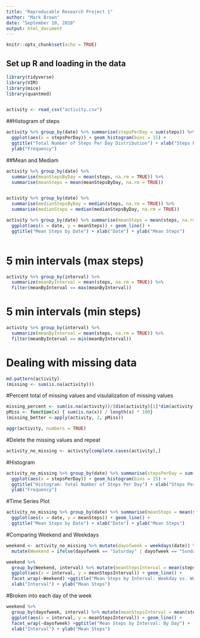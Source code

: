 ---
title: "Reproducable Research Project 1"
author: "Mark Brown"
date: "September 10, 2018"
output: html_document
---

```{r setup, include=FALSE}
knitr::opts_chunk$set(echo = TRUE)
```

## Set up R and loading in the data

```{r}

library(tidyverse)
library(VIM)
library(mice)
library(quantmod)


activity <- read_csv("activity.csv")

```

##Histogram of steps

```{r}
activity %>% group_by(date) %>% summarise(stepsPerDay = sum(steps)) %>% 
  ggplot(aes(x = stepsPerDay)) + geom_histogram(bins = 15) + 
  ggtitle("Total Number of Steps Per Day Distribution") + xlab("Steps Per Day") + 
  ylab("Frequency")

```

##Mean and Mediam
```{r}
activity %>% group_by(date) %>% 
  summarise(meanStepsByDay = mean(steps, na.rm = TRUE)) %>% 
  summarise(meanSteps = mean(meanStepsByDay, na.rm = TRUE))


activity %>% group_by(date) %>% 
  summarise(medianStepsByDay = median(steps, na.rm = TRUE)) %>%
  summarise(medianSteps = median(medianStepsByDay, na.rm = TRUE))
```

```{r}
activity %>% group_by(date) %>% summarise(meanSteps = mean(steps, na.rm = TRUE)) %>%
  ggplot(aes(x = date, y = meanSteps)) + geom_line() + 
  ggtitle("Mean Steps by Date") + xlab("Date") + ylab("Mean Steps")
  

```

# 5 min intervals (max steps)
```{r}
activity %>% group_by(interval) %>% 
  summarize(meanByInterval = mean(steps, na.rm = TRUE)) %>%
  filter(meanByInterval == max(meanByInterval))
```
# 5 min intervals (min steps)
```{r}
activity %>% group_by(interval) %>% 
  summarize(meanByInterval = mean(steps, na.rm = TRUE)) %>%
  filter(meanByInterval == min(meanByInterval))
```  
  
# Dealing with missing data
```{r}
md.pattern(activity)
(missing <- sum(is.na(activity)))
````

#Percent total of missing values and visulalization of missing values

```{r}
missing_percent <- sum(is.na(activity))/(dim(activity)[1]*dim(activity)[2]) * 100 
pMiss <- function(x) { sum(is.na(x)) / length(x) * 100}
(missing_better <-apply(activity, 2, pMiss))

aggr(activity, numbers = TRUE)

```

#Delete the missing values and repeat

```{r}
activity_no_missing <- activity[complete.cases(activity),]
```

#Histogram

```{r}
activity_no_missing %>% group_by(date) %>% summarise(stepsPerDay = sum(steps)) %>% 
  ggplot(aes(x = stepsPerDay)) + geom_histogram(bins = 15) + 
  ggtitle("Histogram: Total Number of Steps Per Day") + xlab("Steps Per Day") + 
  ylab("Frequency")

```

#Time Series Plot


```{r}
activity_no_missing %>% group_by(date) %>% summarise(meanSteps = mean(steps, na.rm = TRUE)) %>%
  ggplot(aes(x = date, y = meanSteps)) + geom_line() + 
  ggtitle("Mean Steps by Date") + xlab("Date") + ylab("Mean Steps")

```

#Comparing Weekend and Weekdays

```{r}
weekend <- activity_no_missing %>% mutate(dayofweek = weekdays(date)) %>%
  mutate(Weekend = ifelse(dayofweek == "Saturday" | dayofweek == "Sunday", "Weekend", "Weekday"))

weekend %>% 
  group_by(Weekend, interval) %>% mutate(meanStepsInterval = mean(steps)) %>%
  ggplot(aes(x = interval, y = meanStepsInterval)) + geom_line() +
  facet_wrap(~Weekend) +ggtitle("Mean Steps by Interval: Weekday vs. Weekend") + 
  xlab("Interval") + ylab("Mean Steps")

```

#Broken into each day of the week

```{r}
weekend %>%
  group_by(dayofweek, interval) %>% mutate(meanStepsInterval = mean(steps)) %>%
  ggplot(aes(x = interval, y = meanStepsInterval)) + geom_line() +
  facet_wrap(~dayofweek) +ggtitle("Mean Steps by Interval: By Day") +
  xlab("Interval") + ylab("Mean Steps")
```









